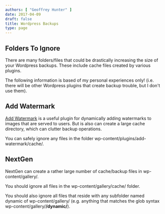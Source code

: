 ```yaml
---
authors: [ "Geoffrey Hunter" ]
date: 2017-04-09
draft: false
title: Wordpress Backups
type: page
---
```


## Folders To Ignore

There are many folders/files that could be drastically increasing the size of your Wordpress backups. These include cache files created by various plugins.

The following information is based of my personal experiences only! (i.e. there will be other Wordpress plugins that create backup trouble, but I don't use them).

## Add Watermark

[Add Watermark](https://en-ca.wordpress.org/plugins/add-watermark/) is a useful plugin for dynamically adding watermarks to images that are served to users. But is also can create a large cache directory, which can clutter backup operations.

You can safely ignore any files in the folder wp-content/plugins/add-watermark/cache/.

## NextGen

NextGen can create a rather large number of cache/backup files in wp-content/gallery/.

You should ignore all files in the wp-content/gallery/cache/ folder.

You should also ignore all files that reside with any subfolder named dynamic of wp-content/gallery/ (e.g. anything that matches the glob syntax wp-content/gallery/**/dynamic/**).

